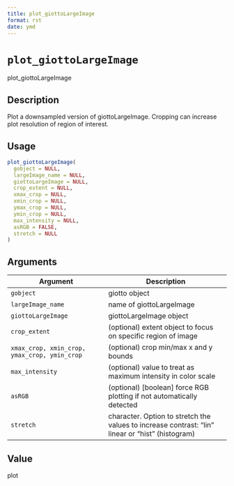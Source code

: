```yaml
--- 
title: plot_giottoLargeImage 
format: rst 
date: ymd 
--- 
```

# `plot_giottoLargeImage`

plot_giottoLargeImage


## Description

Plot a downsampled version of giottoLargeImage. Cropping can increase plot resolution of region of interest.


## Usage

```r
plot_giottoLargeImage(
  gobject = NULL,
  largeImage_name = NULL,
  giottoLargeImage = NULL,
  crop_extent = NULL,
  xmax_crop = NULL,
  xmin_crop = NULL,
  ymax_crop = NULL,
  ymin_crop = NULL,
  max_intensity = NULL,
  asRGB = FALSE,
  stretch = NULL
)
```


## Arguments

Argument      |Description
------------- |----------------
`gobject`     |     giotto object
`largeImage_name`     |     name of giottoLargeImage
`giottoLargeImage`     |     giottoLargeImage object
`crop_extent`     |     (optional) extent object to focus on specific region of image
`xmax_crop, xmin_crop, ymax_crop, ymin_crop`     |     (optional) crop min/max x and y bounds
`max_intensity`     |     (optional) value to treat as maximum intensity in color scale
`asRGB`     |     (optional) [boolean] force RGB plotting if not automatically detected
`stretch`     |     character. Option to stretch the values to increase contrast: "lin" linear or "hist" (histogram)


## Value

plot


